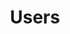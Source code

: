 ---
title: "Users"
description: "Learn how to manage users effectively."
icon: 'text-size'
tag: "ADMIN"
---
